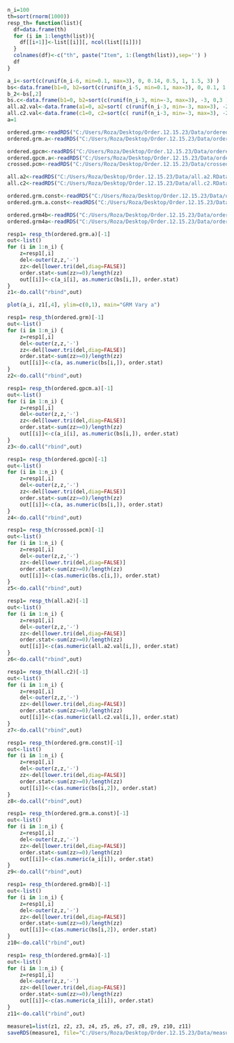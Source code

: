 

```{r}
n_i=100
th=sort(rnorm(1000))
resp_th= function(list){
  df=data.frame(th)
  for (i in 1:length(list)){
    df[[i+1]]<-list[[i]][, ncol(list[[i]])]
  }
  colnames(df)<-c("th", paste("Item", 1:(length(list)),sep='') )
  df
}

a_i<-sort(c(runif(n_i-6, min=0.1, max=3), 0, 0.14, 0.5, 1, 1.5, 3) )
bs<-data.frame(b1=0, b2=sort(c(runif(n_i-5, min=0.1, max=3), 0, 0.1, 1.4, 2, 3 )) )
b_2<-bs[,2]
bs.c<-data.frame(b1=0, b2=sort(c(runif(n_i-3, min=-3, max=3), -3, 0,3 )) ) 
all.a2.val<-data.frame(a1=0, a2=sort( c(runif(n_i-3, min=-3, max=3), -2, 1, 3 )), a3=2 )
all.c2.val<-data.frame(c1=0, c2=sort(c( runif(n_i-3, min=-3, max=3), -2, 1, 3 )), c3=2 )
a=1
```


```{r}
ordered.grm<-readRDS("C:/Users/Roza/Desktop/Order.12.15.23/Data/ordered.grm.Vary_b,a=1.RData")
ordered.grm.a<-readRDS("C:/Users/Roza/Desktop/Order.12.15.23/Data/ordered.grm.Vary_a.RData")

ordered.gpcm<-readRDS("C:/Users/Roza/Desktop/Order.12.15.23/Data/ordered.gpcm.Vary_b,a=1.RData")
ordered.gpcm.a<-readRDS("C:/Users/Roza/Desktop/Order.12.15.23/Data/ordered.gpcm.Vary_a.RData")
crossed.pcm<-readRDS("C:/Users/Roza/Desktop/Order.12.15.23/Data/crossed.pcm.RData")

all.a2<-readRDS("C:/Users/Roza/Desktop/Order.12.15.23/Data/all.a2.RData")
all.c2<-readRDS("C:/Users/Roza/Desktop/Order.12.15.23/Data/all.c2.RData")

ordered.grm.const<-readRDS("C:/Users/Roza/Desktop/Order.12.15.23/Data/ordered.grm.const.RData")
ordered.grm.a.const<-readRDS("C:/Users/Roza/Desktop/Order.12.15.23/Data/ordered.grm.a.const.RData")

ordered.grm4b<-readRDS("C:/Users/Roza/Desktop/Order.12.15.23/Data/ordered.grm4b.RData")
ordered.grm4a<-readRDS("C:/Users/Roza/Desktop/Order.12.15.23/Data/ordered.grm4a.RData")
```


```{r}
resp1= resp_th(ordered.grm.a)[-1]
out<-list()
for (i in 1:n_i) {
    z=resp1[,i]
    del<-outer(z,z,'-')
    zz<-del[lower.tri(del,diag=FALSE)]
    order.stat<-sum(zz>=0)/length(zz)
    out[[i]]<-c(a_i[i], as.numeric(bs[i,]), order.stat)
}
z1<-do.call("rbind",out)

plot(a_i, z1[,4], ylim=c(0,1), main="GRM Vary a")

```


```{r}
resp1= resp_th(ordered.grm)[-1]
out<-list()
for (i in 1:n_i) {
    z=resp1[,i]
    del<-outer(z,z,'-')
    zz<-del[lower.tri(del,diag=FALSE)]
    order.stat<-sum(zz>=0)/length(zz)
    out[[i]]<-c(a, as.numeric(bs[i,]), order.stat)
}
z2<-do.call("rbind",out)
```


```{r}
resp1= resp_th(ordered.gpcm.a)[-1]
out<-list()
for (i in 1:n_i) {
    z=resp1[,i]
    del<-outer(z,z,'-')
    zz<-del[lower.tri(del,diag=FALSE)]
    order.stat<-sum(zz>=0)/length(zz)
    out[[i]]<-c(a_i[i], as.numeric(bs[i,]), order.stat)
}
z3<-do.call("rbind",out)
```


```{r}
resp1= resp_th(ordered.gpcm)[-1]
out<-list()
for (i in 1:n_i) {
    z=resp1[,i]
    del<-outer(z,z,'-')
    zz<-del[lower.tri(del,diag=FALSE)]
    order.stat<-sum(zz>=0)/length(zz)
    out[[i]]<-c(a, as.numeric(bs[i,]), order.stat)
}
z4<-do.call("rbind",out)
```


```{r}
resp1= resp_th(crossed.pcm)[-1]
out<-list()
for (i in 1:n_i) {
    z=resp1[,i]
    del<-outer(z,z,'-')
    zz<-del[lower.tri(del,diag=FALSE)]
    order.stat<-sum(zz>=0)/length(zz)
    out[[i]]<-c(as.numeric(bs.c[i,]), order.stat)
}
z5<-do.call("rbind",out)
```


```{r}
resp1= resp_th(all.a2)[-1]
out<-list()
for (i in 1:n_i) {
    z=resp1[,i]
    del<-outer(z,z,'-')
    zz<-del[lower.tri(del,diag=FALSE)]
    order.stat<-sum(zz>=0)/length(zz)
    out[[i]]<-c(as.numeric(all.a2.val[i,]), order.stat)
}
z6<-do.call("rbind",out)
```


```{r}
resp1= resp_th(all.c2)[-1]
out<-list()
for (i in 1:n_i) {
    z=resp1[,i]
    del<-outer(z,z,'-')
    zz<-del[lower.tri(del,diag=FALSE)]
    order.stat<-sum(zz>=0)/length(zz)
    out[[i]]<-c(as.numeric(all.c2.val[i,]), order.stat)
}
z7<-do.call("rbind",out)
```


```{r}
resp1= resp_th(ordered.grm.const)[-1]
out<-list()
for (i in 1:n_i) {
    z=resp1[,i]
    del<-outer(z,z,'-')
    zz<-del[lower.tri(del,diag=FALSE)]
    order.stat<-sum(zz>=0)/length(zz)
    out[[i]]<-c(as.numeric(bs[i,2]), order.stat)
}
z8<-do.call("rbind",out)
```


```{r}
resp1= resp_th(ordered.grm.a.const)[-1]
out<-list()
for (i in 1:n_i) {
    z=resp1[,i]
    del<-outer(z,z,'-')
    zz<-del[lower.tri(del,diag=FALSE)]
    order.stat<-sum(zz>=0)/length(zz)
    out[[i]]<-c(as.numeric(a_i[i]), order.stat)
}
z9<-do.call("rbind",out)
```


```{r}
resp1= resp_th(ordered.grm4b)[-1]
out<-list()
for (i in 1:n_i) {
    z=resp1[,i]
    del<-outer(z,z,'-')
    zz<-del[lower.tri(del,diag=FALSE)]
    order.stat<-sum(zz>=0)/length(zz)
    out[[i]]<-c(as.numeric(bs[i,2]), order.stat)
}
z10<-do.call("rbind",out)
```


```{r}
resp1= resp_th(ordered.grm4a)[-1]
out<-list()
for (i in 1:n_i) {
    z=resp1[,i]
    del<-outer(z,z,'-')
    zz<-del[lower.tri(del,diag=FALSE)]
    order.stat<-sum(zz>=0)/length(zz)
    out[[i]]<-c(as.numeric(a_i[i]), order.stat)
}
z11<-do.call("rbind",out)
```


```{r}
measure1=list(z1, z2, z3, z4, z5, z6, z7, z8, z9, z10, z11)
saveRDS(measure1, file="C:/Users/Roza/Desktop/Order.12.15.23/Data/measure1.RData")
```



